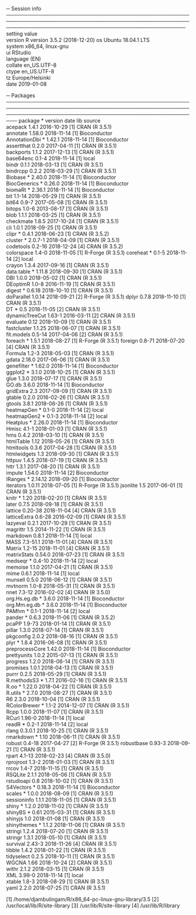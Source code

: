 ─ Session info ─────────────────────────────────────────────────────────────────────────────────────────────────────────────────────────────────────────────────────
 setting  value                       
 version  R version 3.5.2 (2018-12-20)
 os       Ubuntu 18.04.1 LTS          
 system   x86_64, linux-gnu           
 ui       RStudio                     
 language (EN)                        
 collate  en_US.UTF-8                 
 ctype    en_US.UTF-8                 
 tz       Europe/Helsinki             
 date     2019-01-08                  

─ Packages ─────────────────────────────────────────────────────────────────────────────────────────────────────────────────────────────────────────────────────────
 package        * version  date       lib source           
 acepack          1.4.1    2016-10-29 [1] CRAN (R 3.5.1)   
 annotate         1.58.0   2018-11-14 [1] Bioconductor     
 AnnotationDbi  * 1.42.1   2018-11-14 [1] Bioconductor     
 assertthat       0.2.0    2017-04-11 [1] CRAN (R 3.5.1)   
 backports        1.1.2    2017-12-13 [1] CRAN (R 3.5.1)   
 base64enc        0.1-4    2018-11-14 [1] local            
 bindr            0.1.1    2018-03-13 [1] CRAN (R 3.5.1)   
 bindrcpp         0.2.2    2018-03-29 [1] CRAN (R 3.5.1)   
 Biobase        * 2.40.0   2018-11-14 [1] Bioconductor     
 BiocGenerics   * 0.26.0   2018-11-14 [1] Bioconductor     
 biomaRt        * 2.36.1   2018-11-14 [1] Bioconductor     
 bit              1.1-14   2018-05-29 [1] CRAN (R 3.5.1)   
 bit64            0.9-7    2017-05-08 [1] CRAN (R 3.5.1)   
 bitops           1.0-6    2013-08-17 [1] CRAN (R 3.5.1)   
 blob             1.1.1    2018-03-25 [1] CRAN (R 3.5.1)   
 checkmate        1.8.5    2017-10-24 [1] CRAN (R 3.5.1)   
 cli              1.0.1    2018-09-25 [1] CRAN (R 3.5.1)   
 clipr          * 0.4.1    2018-06-23 [1] CRAN (R 3.5.2)   
 cluster        * 2.0.7-1  2018-04-09 [1] CRAN (R 3.5.1)   
 codetools        0.2-16   2018-12-24 [4] CRAN (R 3.5.2)   
 colorspace       1.4-0    2018-11-05 [1] R-Forge (R 3.5.1)
 coreheat       * 0.1-5    2018-11-14 [2] local            
 crayon           1.3.4    2017-09-16 [1] CRAN (R 3.5.1)   
 data.table     * 1.11.8   2018-09-30 [1] CRAN (R 3.5.1)   
 DBI              1.0.0    2018-05-02 [1] CRAN (R 3.5.1)   
 DEoptimR         1.0-8    2016-11-19 [1] CRAN (R 3.5.1)   
 digest         * 0.6.18   2018-10-10 [1] CRAN (R 3.5.1)   
 doParallel       1.0.14   2018-09-21 [2] R-Forge (R 3.5.1)
 dplyr            0.7.8    2018-11-10 [1] CRAN (R 3.5.1)   
 DT             * 0.5      2018-11-05 [2] CRAN (R 3.5.1)   
 dynamicTreeCut   1.63-1   2016-03-11 [2] CRAN (R 3.5.1)   
 evaluate         0.12     2018-10-09 [1] CRAN (R 3.5.1)   
 fastcluster      1.1.25   2018-06-07 [1] CRAN (R 3.5.1)   
 fit.models       0.5-14   2017-04-06 [2] CRAN (R 3.5.1)   
 foreach        * 1.5.1    2018-08-27 [1] R-Forge (R 3.5.1)
 foreign          0.8-71   2018-07-20 [4] CRAN (R 3.5.1)   
 Formula          1.2-3    2018-05-03 [1] CRAN (R 3.5.1)   
 gdata            2.18.0   2017-06-06 [1] CRAN (R 3.5.1)   
 genefilter     * 1.62.0   2018-11-14 [1] Bioconductor     
 ggplot2        * 3.1.0    2018-10-25 [1] CRAN (R 3.5.1)   
 glue             1.3.0    2018-07-17 [1] CRAN (R 3.5.1)   
 GO.db            3.6.0    2018-11-14 [1] Bioconductor     
 gridExtra        2.3      2017-09-09 [1] CRAN (R 3.5.1)   
 gtable           0.2.0    2016-02-26 [1] CRAN (R 3.5.1)   
 gtools           3.8.1    2018-06-26 [1] CRAN (R 3.5.1)   
 heatmapGen     * 0.1-0    2018-11-14 [2] local            
 heatmapGen2    * 0.1-3    2018-11-14 [2] local            
 Heatplus       * 2.26.0   2018-11-14 [1] Bioconductor     
 Hmisc            4.1-1    2018-01-03 [1] CRAN (R 3.5.1)   
 hms              0.4.2    2018-03-10 [1] CRAN (R 3.5.1)   
 htmlTable        1.12     2018-05-26 [1] CRAN (R 3.5.1)   
 htmltools        0.3.6    2017-04-28 [1] CRAN (R 3.5.1)   
 htmlwidgets      1.3      2018-09-30 [1] CRAN (R 3.5.1)   
 httpuv           1.4.5    2018-07-19 [1] CRAN (R 3.5.1)   
 httr             1.3.1    2017-08-20 [1] CRAN (R 3.5.1)   
 impute           1.54.0   2018-11-14 [2] Bioconductor     
 IRanges        * 2.14.12  2018-09-20 [1] Bioconductor     
 iterators        1.0.11   2018-07-05 [1] R-Forge (R 3.5.1)
 jsonlite         1.5      2017-06-01 [1] CRAN (R 3.5.1)   
 knitr          * 1.20     2018-02-20 [1] CRAN (R 3.5.1)   
 later            0.7.5    2018-09-18 [1] CRAN (R 3.5.1)   
 lattice          0.20-38  2018-11-04 [4] CRAN (R 3.5.1)   
 latticeExtra     0.6-28   2016-02-09 [1] CRAN (R 3.5.1)   
 lazyeval         0.2.1    2017-10-29 [1] CRAN (R 3.5.1)   
 magrittr         1.5      2014-11-22 [1] CRAN (R 3.5.1)   
 markdown         0.8.1    2018-11-14 [1] local            
 MASS             7.3-51.1 2018-11-01 [4] CRAN (R 3.5.1)   
 Matrix           1.2-15   2018-11-01 [4] CRAN (R 3.5.1)   
 matrixStats      0.54.0   2018-07-23 [1] CRAN (R 3.5.1)   
 medseqr        * 0.4-10   2018-11-14 [2] local            
 memoise          1.1.0    2017-04-21 [1] CRAN (R 3.5.1)   
 mime             0.6.1    2018-11-14 [1] local            
 munsell          0.5.0    2018-06-12 [1] CRAN (R 3.5.1)   
 mvtnorm          1.0-8    2018-05-31 [1] CRAN (R 3.5.1)   
 nnet             7.3-12   2016-02-02 [4] CRAN (R 3.5.0)   
 org.Hs.eg.db   * 3.6.0    2018-11-14 [1] Bioconductor     
 org.Mm.eg.db   * 3.6.0    2018-11-14 [1] Bioconductor     
 PAMhm          * 0.1-1    2018-11-14 [2] local            
 pander         * 0.6.3    2018-11-06 [1] CRAN (R 3.5.2)   
 pcaPP            1.9-73   2018-01-14 [1] CRAN (R 3.5.1)   
 pillar           1.3.0    2018-07-14 [1] CRAN (R 3.5.1)   
 pkgconfig        2.0.2    2018-08-16 [1] CRAN (R 3.5.1)   
 plyr           * 1.8.4    2016-06-08 [1] CRAN (R 3.5.1)   
 preprocessCore   1.42.0   2018-11-14 [1] Bioconductor     
 prettyunits      1.0.2    2015-07-13 [1] CRAN (R 3.5.1)   
 progress         1.2.0    2018-06-14 [1] CRAN (R 3.5.1)   
 promises         1.0.1    2018-04-13 [1] CRAN (R 3.5.1)   
 purrr            0.2.5    2018-05-29 [1] CRAN (R 3.5.1)   
 R.methodsS3    * 1.7.1    2016-02-16 [1] CRAN (R 3.5.1)   
 R.oo           * 1.22.0   2018-04-22 [1] CRAN (R 3.5.1)   
 R.utils        * 2.7.0    2018-08-27 [1] CRAN (R 3.5.1)   
 R6               2.3.0    2018-10-04 [1] CRAN (R 3.5.1)   
 RColorBrewer   * 1.1-2    2014-12-07 [1] CRAN (R 3.5.1)   
 Rcpp             1.0.0    2018-11-07 [1] CRAN (R 3.5.1)   
 RCurl            1.96-0   2018-11-14 [1] local            
 readR          * 0.2-1    2018-11-14 [2] local            
 rlang            0.3.0.1  2018-10-25 [1] CRAN (R 3.5.1)   
 rmarkdown      * 1.10     2018-06-11 [1] CRAN (R 3.5.1)   
 robust           0.4-18   2017-04-27 [2] R-Forge (R 3.5.1)
 robustbase       0.93-3   2018-09-21 [1] CRAN (R 3.5.1)   
 rpart            4.1-13   2018-02-23 [4] CRAN (R 3.5.0)   
 rprojroot        1.3-2    2018-01-03 [1] CRAN (R 3.5.1)   
 rrcov            1.4-7    2018-11-15 [1] CRAN (R 3.5.1)   
 RSQLite          2.1.1    2018-05-06 [1] CRAN (R 3.5.1)   
 rstudioapi       0.8      2018-10-02 [1] CRAN (R 3.5.1)   
 S4Vectors      * 0.18.3   2018-11-14 [1] Bioconductor     
 scales         * 1.0.0    2018-08-09 [1] CRAN (R 3.5.1)   
 sessioninfo      1.1.1    2018-11-05 [1] CRAN (R 3.5.1)   
 shiny          * 1.2.0    2018-11-02 [1] CRAN (R 3.5.1)   
 shinyBS        * 0.61     2015-03-31 [1] CRAN (R 3.5.1)   
 shinyjs          1.0      2018-01-08 [1] CRAN (R 3.5.1)   
 shinythemes    * 1.1.2    2018-11-06 [1] CRAN (R 3.5.1)   
 stringi          1.2.4    2018-07-20 [1] CRAN (R 3.5.1)   
 stringr          1.3.1    2018-05-10 [1] CRAN (R 3.5.1)   
 survival         2.43-3   2018-11-26 [4] CRAN (R 3.5.1)   
 tibble           1.4.2    2018-01-22 [1] CRAN (R 3.5.1)   
 tidyselect       0.2.5    2018-10-11 [1] CRAN (R 3.5.1)   
 WGCNA            1.66     2018-10-24 [2] CRAN (R 3.5.1)   
 withr            2.1.2    2018-03-15 [1] CRAN (R 3.5.1)   
 XML              3.99-0   2018-11-14 [1] local            
 xtable           1.8-3    2018-08-29 [1] CRAN (R 3.5.1)   
 yaml             2.2.0    2018-07-25 [1] CRAN (R 3.5.1)   

[1] /home/djambulingam/R/x86_64-pc-linux-gnu-library/3.5
[2] /usr/local/lib/R/site-library
[3] /usr/lib/R/site-library
[4] /usr/lib/R/library
